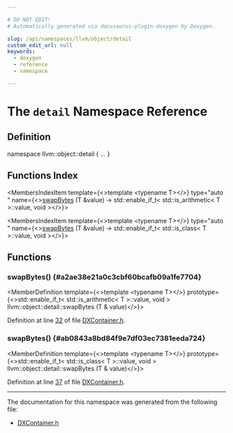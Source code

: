 ```yaml
---

# DO NOT EDIT!
# Automatically generated via docusaurus-plugin-doxygen by Doxygen.

slug: /api/namespaces/llvm/object/detail
custom_edit_url: null
keywords:
  - doxygen
  - reference
  - namespace

---
```





# The `detail` Namespace Reference

<DoxygenPage pluginConfig={pluginConfig}>



## Definition

<CodeBlock>namespace llvm::object::detail &#123; ... &#125;</CodeBlock>

## Functions Index

<MembersIndex>

<MembersIndexItem
  template={<>template &lt;typename T&gt;</>}
  type="auto "
  name={<><a href="#a2ae38e21a0c3cbf60bcafb09a1fe7704">swapBytes</a> (T &amp;value) -&gt; std::enable&#95;if&#95;t&lt; std::is&#95;arithmetic&lt; T &gt;::value, void &gt;</>}>
</MembersIndexItem>

<MembersIndexItem
  template={<>template &lt;typename T&gt;</>}
  type="auto "
  name={<><a href="#ab0843a8bd84f9e7df03ec7381eeda724">swapBytes</a> (T &amp;value) -&gt; std::enable&#95;if&#95;t&lt; std::is&#95;class&lt; T &gt;::value, void &gt;</>}>
</MembersIndexItem>

</MembersIndex>


<SectionDefinition>

## Functions

### swapBytes() {#a2ae38e21a0c3cbf60bcafb09a1fe7704}

<MemberDefinition
  template={<>template &lt;typename T&gt;</>}
  prototype={<>std::enable&#95;if&#95;t&lt; std::is&#95;arithmetic&lt; T &gt;::value, void &gt; llvm::object::detail::swapBytes (T &amp; value)</>}>

Definition at line <a href="/docs/api/files/include/include/llvm/include/llvm/object/dxcontainer-h/#l00032">32</a> of file <a href="/docs/api/files/include/include/llvm/include/llvm/object/dxcontainer-h">DXContainer.h</a>.
</MemberDefinition>

### swapBytes() {#ab0843a8bd84f9e7df03ec7381eeda724}

<MemberDefinition
  template={<>template &lt;typename T&gt;</>}
  prototype={<>std::enable&#95;if&#95;t&lt; std::is&#95;class&lt; T &gt;::value, void &gt; llvm::object::detail::swapBytes (T &amp; value)</>}>

Definition at line <a href="/docs/api/files/include/include/llvm/include/llvm/object/dxcontainer-h/#l00037">37</a> of file <a href="/docs/api/files/include/include/llvm/include/llvm/object/dxcontainer-h">DXContainer.h</a>.
</MemberDefinition>

</SectionDefinition>

<hr/>

The documentation for this namespace was generated from the following file:

<ul>
<li><a href="/docs/api/files/include/include/llvm/include/llvm/object/dxcontainer-h">DXContainer.h</a></li>
</ul>

</DoxygenPage>
